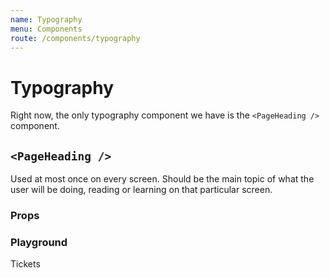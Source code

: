 ```yaml
---
name: Typography
menu: Components
route: /components/typography
---
```



# Typography

Right now, the only typography component we have is the `<PageHeading />` component.

## `<PageHeading />`

Used at most once on every screen. Should be the main topic of what the user will be doing, reading or learning on that particular screen.

### Props

<Props of={PageHeading} />

### Playground

<Playground>
  <PageHeading>Tickets</PageHeading>
</Playground>
